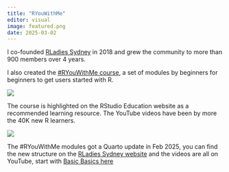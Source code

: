 ```yaml
---
title: "RYouWithMe"
editor: visual
image: featured.png
date: 2025-03-02
---
```


I co-founded [RLadies Sydney](https://www.meetup.com/rladies-sydney) in 2018 and grew the community to more than 900 members over 4 years.

I also created the [#RYouWithMe course](https://rladiessydney.org/courses/01-basicbasics-0), a set of modules by beginners for beginners to get users started with R.

![](rls.png)

The course is highlighted on the RStudio Education website as a recommended learning resource. The YouTube videos have been by more the 40K new R learners.

![](bb.png)

The #RYouWithMe modules got a Quarto update in Feb 2025, you can find the new structure on the [RLadies Sydney website](https://rladiessydney.org/courses/01-basicbasics-0) and the videos are all on YouTube, start with [Basic Basics here](https://www.youtube.com/watch?v=kfcX5DEMAp4&list=PLkAPliqRo9-kvZx8DkmI1OODBaJTAs0ld%3E)
